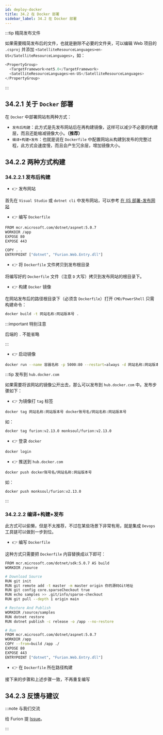 ```yaml
---
id: deploy-docker
title: 34.2 在 Docker 部署
sidebar_label: 34.2 在 Docker 部署
---
```



:::tip 精简发布文件

如果需要精简发布后的文件，也就是删除不必要的文件夹，可以编辑 Web 项目的 `.csproj` 并添加 `<SatelliteResourceLanguages>en-US</SatelliteResourceLanguages>`，如：

```cs {3}
<PropertyGroup>
  <TargetFramework>net5.0</TargetFramework>
  <SatelliteResourceLanguages>en-US</SatelliteResourceLanguages>
</PropertyGroup>
```

:::

## 34.2.1 关于 `Docker` 部署

在 `Docker` 中部署网站有两种方式：

- `发布后构建`：此方式是先发布网站后在再构建镜像，这样可以减少不必要的构建层，而且还能缩减镜像大小。**（推荐）**
- `编译+构建+发布`：也就是说在 `Dockerfile` 中配置网站从构建到发布的完整过程，此方式会速度慢，而且会产生冗余层，增加镜像大小。

## 34.2.2 两种方式构建

### 34.2.2.1 发布后构建

- 👉 发布网站

首先在 `Visual Studio` 或 `dotnet cli` 中发布网站，可以参考 [在 IIS 部署-发布网站](deploy-iis#2611-发布网站)

- 👉 编写 `Dockerfile`

```bash
FROM mcr.microsoft.com/dotnet/aspnet:5.0.7
WORKDIR /app
EXPOSE 80
EXPOSE 443

COPY . .
ENTRYPOINT ["dotnet", "Furion.Web.Entry.dll"]
```

- 👉 将 `Dockerfile` 文件拷贝到发布根目录

将编写好的 `Dockerfile` 文件（注意 `D` 大写）拷贝到发布网站的根目录下。

- 👉 构建 `Docker` 镜像

在网站发布后的路径根目录下（必须含 `Dockerfile`）打开 `CMD/PowerShell` 只需构建命令：

```bash
docker build -t 网站名称:网站版本号 .
```

:::important 特别注意

后端的 `.` 不能省略

:::

- 👉 启动镜像

```bash
docker run --name 容器名称 -p 5000:80 --restart=always -d 网站名称:网站版本号
```

:::tip 发布到 `hub.docker.com`

如果需要将该网站的镜像公开出去，那么可以发布到 `hub.docker.com` 中。发布步骤如下：

- 👉 为镜像打 `tag` 标签

```bash
docker tag 网站名称:网站版本号 docker账号名/网站名称:网站版本号
```

如：

```bash
docker tag furion:v2.13.0 monksoul/furion:v2.13.0
```

- 👉 登录 `docker`

```bash
docker login
```

- 👉 推送到 `hub.docker.com`

```bash
docker push docker账号名/网站名称:网站版本号
```

如：

```bash
docker push monksoul/furion:v2.13.0
```

:::

### 34.2.2.2 编译+构建+发布

此方式可以偷懒，但是不太推荐，不过在某些场景下非常有用，就是集成 `Devops` 工具链可以做到一步到位。

- 👉 编写 `Dockerfile`

这种方式只需要把 `Dockerfile` 内容替换成以下即可：

```bash {6}
FROM mcr.microsoft.com/dotnet/sdk:5.0.7 AS build
WORKDIR /source

# Download Source
RUN git init
RUN git remote add -t master -m master origin 你的源码Git地址
RUN git config core.sparseCheckout true
RUN echo samples >> .git/info/sparse-checkout
RUN git pull --depth 1 origin main

# Restore And Publish
WORKDIR /source/samples
RUN dotnet restore
RUN dotnet publish -c release -o /app --no-restore

# Run
FROM mcr.microsoft.com/dotnet/aspnet:5.0.7
WORKDIR /app
COPY --from=build /app ./
EXPOSE 80
EXPOSE 443
ENTRYPOINT ["dotnet", "Furion.Web.Entry.dll"]
```

- 👉 在 `Dockerfile` 所在路径构建

接下来的步骤和上述步骤一致，不再重复编写

## 34.2.3 反馈与建议

:::note 与我们交流

给 Furion 提 [Issue](https://gitee.com/dotnetchina/Furion/issues/new?issue)。

:::
